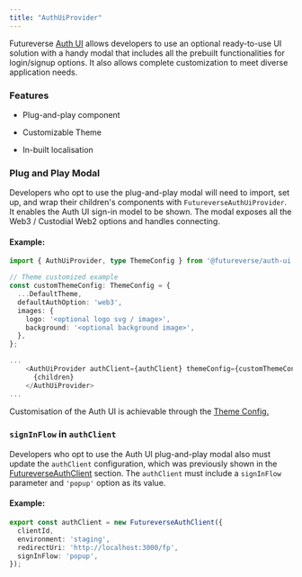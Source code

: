 ```yaml
---
title: "AuthUiProvider"
---
```


Futureverse [Auth UI](https://www.npmjs.com/package/@futureverse/auth-ui) allows developers to use an optional ready-to-use UI solution with a handy modal that includes all the prebuilt functionalities for login/signup options. It also allows complete customization to meet diverse application needs.

### Features

-   Plug-and-play component
    
-   Customizable Theme
    
-   In-built localisation
    

### Plug and Play Modal

Developers who opt to use the plug-and-play modal will need to import, set up, and wrap their children's components with `FutureverseAuthUiProvider`. It enables the Auth UI sign-in model to be shown. The modal exposes all the Web3 / Custodial Web2 options and handles connecting.

#### Example:

``` typescript
import { AuthUiProvider, type ThemeConfig } from '@futureverse/auth-ui';

// Theme customized example
const customThemeConfig: ThemeConfig = {
  ...DefaultTheme,
  defaultAuthOption: 'web3',
  images: {
    logo: '<optional logo svg / image>',
    background: '<optional background image>',
  },
};

...
    <AuthUiProvider authClient={authClient} themeConfig={customThemeConfig}>
      {children}
    </AuthUiProvider>
...
```
<Info>Customisation of the Auth UI is achievable through the [Theme Config](https://docs.futureverse.com/dev/authentication/theme-config)[.](https://docs.futureverse.com/dev/authentication/theme-config)</Info>

### `signInFlow` in `authClient`

Developers who opt to use the Auth UI plug-and-play modal also must update the `authClient` configuration, which was previously shown in the [FutureverseAuthClient](https://docs.futureverse.com/dev/authentication/configuration/futureverseauthclient) section. The `authClient` must include a `signInFlow` parameter and `'popup'` option as its value.

#### Example:

``` typescript
export const authClient = new FutureverseAuthClient({
  clientId,
  environment: 'staging',
  redirectUri: 'http://localhost:3000/fp',
  signInFlow: 'popup',
});
```



